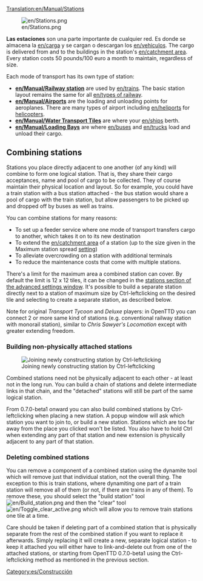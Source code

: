 [[Translation:en/Manual/Stations]]
{{es/Traducción|Stations|0}}

[[File:en/Stations.png|right]]

'''Las estaciones''' son una parte importante de cualquier red. Es donde se almacena la [[en/carga]] y se cargan o descargan los [[en/vehiculos]]. The cargo is delivered from and to the buildings in the station's [[en/catchment area]]. Every station costs 50 pounds/100 euro a month to maintain, regardless of size.

Each mode of transport has its own type of station:
*'''[[en/Manual/Railway station]]''' are used by [[en/trains]].  The basic station layout remains the same for all [[en/types of railway]].
*'''[[en/Manual/Airports]]''' are the loading and unloading points for aeroplanes. There are many types of airport including [[en/heliport]]s for [[:Category:en/Helicopters|helicopters]].
*'''[[en/Manual/Water Transport Tiles]]''' are where your [[en/ships]] berth.
*'''[[en/Manual/Loading Bays]]''' are where [[en/buses]] and [[en/trucks]] load and unload their cargo.

==Combining stations==
Stations you place directly adjacent to one another (of any kind) will combine to form one logical station.  That is, they share their cargo acceptances, name and pool of cargo to be collected.  They of course maintain their physical location and layout.   So for example, you could have a train station with a bus station attached - the bus station would share a pool of cargo with the train station, but allow passengers to be picked up and dropped off by buses as well as trains.

You can combine stations for many reasons:
*To set up a feeder service where one mode of transport transfers cargo to another, which takes it on to its new destination
*To extend the [[en/catchment area]] of a station (up to the size given in the Maximum station spread [[en/Archive/Manual/Settings/Advanced Settings|setting]])
*To alleviate overcrowding on a station with additional terminals
*To reduce the maintenance costs that come with multiple stations.

There's a limit for the maximum area a combined station can cover. By default the limit is 12 x 12 tiles, it can be changed in the [[en/Archive/Manual/Settings/Advanced Settings/Stations#Max station spread|stations section of the advanced settings window]]. It's possible to build a separate station directly next to a station of maximum size by Ctrl-leftclicking on the desired tile and selecting to create a separate station, as described below.

Note for original ''Transport Tycoon'' and ''Deluxe'' players: in OpenTTD you can connect 2 or more same kind  of stations (e.g. conventional railway station with monorail station), similar to ''Chris Sawyer's Locomotion'' except with greater extending freedom.

===Building non-physically attached stations===
[[File:en/Join station leftclick.png|thumb|Joining newly constructing station by Ctrl-leftclicking]]

Combined stations need not be physically adjacent to each other - at least not in the long run.  You can build a chain of stations and delete intermediate links in that chain, and the "detached" stations will still be part of the same logical station.

From 0.7.0-beta1 onward you can also build combined stations by Ctrl-leftclicking when placing a new station. A popup window will ask which station you want to join to, or build a new station. Stations which are too far away from the place you clicked won't be listed. You also have to hold Ctrl when extending any part of that station and new extension is physically adjacent to any part of that station.

===Deleting combined stations===
You can remove a component of a combined station using the dynamite tool which will remove just that individual station, not the overall thing.  The exception to this is train stations, where dynamiting one part of a train station will remove all of them (or not, if there are trains in any of them).  To remove these, you should select the "build station" tool [[File:en/Build station.png]] and then the "clear" tool [[File:en/Toggle clear active.png]] which will allow you to remove train stations one tile at a time.

Care should be taken if deleting part of a combined station that is physically separate from the rest of the combined station if you want to replace it afterwards.  Simply replacing it will create a new, separate logical station - to keep it attached you will either have to link-and-delete out from one of the attached stations, or starting from OpenTTD 0.7.0-beta1 using the Ctrl-leftclicking method as mentioned in the previous section.

[[Category:es/Construcción]]